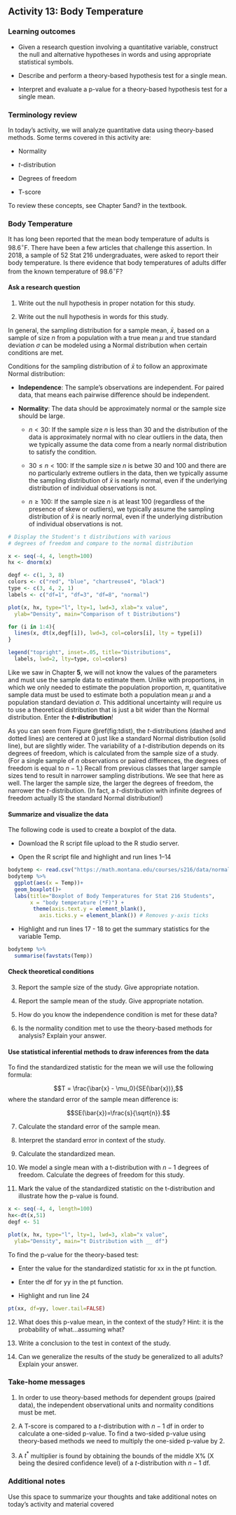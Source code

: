 ## Activity 13:  Body Temperature

\setstretch{1}

### Learning outcomes

* Given a research question involving a quantitative variable, construct the null and alternative hypotheses
  in words and using appropriate statistical symbols.
  
* Describe and perform a theory-based hypothesis test for a single mean.

* Interpret and evaluate a p-value for a theory-based hypothesis test for a single mean.

### Terminology review

In today's activity, we will analyze quantitative data using theory-based methods. Some terms covered in this activity are:

* Normality

* $t$-distribution

* Degrees of freedom

* T-score

To review these concepts, see Chapter 5and? in the textbook.

### Body Temperature

It has long been reported that the mean body temperature of adults is $98.6^{\circ}$F.  There have been a few articles that challenge this assertion.  In 2018, a sample of 52 Stat 216 undergraduates, were asked to report their body temperature.  Is there evidence that body temperatures of adults differ from the known temperature of $98.6^{\circ}$F?

#### Ask a research question {-}

1. Write out the null hypothesis in proper notation for this study.  

\vspace{0.8in}

2. Write out the null hypothesis in words for this study.

\vspace{0.5in}

In general, the sampling distribution for a sample mean, $\bar{x}$, based on a sample of size $n$ from a population with a true mean $\mu$ and true standard deviation $\sigma$ can be modeled using a Normal distribution when certain conditions are met.

Conditions for the sampling distribution of $\bar{x}$ to follow an approximate Normal distribution:

* **Independence**: The sample’s observations are independent.  For paired data, that means each pairwise difference should be independent.

* **Normality**: The data should be approximately normal or the sample size should be large.

    - $n < 30$: If the sample size $n$ is less than 30 and the distribution of the data is approximately normal with no clear outliers in the data, then we typically assume the data come from a nearly normal distribution to satisfy the condition.

    - $30 \leq n < 100$: If the sample size $n$ is betwe 30 and 100 and there are no particularly extreme outliers in the data, then we typically assume the sampling distribution of $\bar{x}$ is nearly normal, even if the underlying distribution of individual observations is not.
    
    - $n \geq 100$: If the sample size $n$ is at least 100 (regardless of the presence of skew or outliers), we typically assume the sampling distribution of $\bar{x}$ is nearly normal, even if the underlying distribution of individual observations is not.
 
```r
# Display the Student's t distributions with various
# degrees of freedom and compare to the normal distribution

x <- seq(-4, 4, length=100)
hx <- dnorm(x)

degf <- c(1, 3, 8)
colors <- c("red", "blue", "chartreuse4", "black")
type <- c(3, 4, 2, 1)
labels <- c("df=1", "df=3", "df=8", "normal")

plot(x, hx, type="l", lty=1, lwd=3, xlab="x value",
  ylab="Density", main="Comparison of t Distributions")

for (i in 1:4){
  lines(x, dt(x,degf[i]), lwd=3, col=colors[i], lty = type[i])
}

legend("topright", inset=.05, title="Distributions",
  labels, lwd=2, lty=type, col=colors)
```
    
 
Like we saw in Chapter **5**, we will not know the values of the parameters and must use the sample data to estimate them.  Unlike with proportions, in which we only needed to estimate the population proportion, $\pi$, quantitative sample data must be used to estimate both a population mean $\mu$ and a population standard deviation $\sigma$. This additional uncertainty will require us to use a theoretical distribution that is just a bit wider than the Normal distribution. Enter the **$t$-distribution**!


As you can seen from Figure \@ref(fig:tdist), the $t$-distributions (dashed and dotted lines) are centered at 0 just like a standard Normal distribution (solid line), but are slightly wider.  The variability of a $t$-distribution depends on its degrees of freedom, which is calculated from the sample size of a study.  (For a single sample of $n$ observations or paired differences, the degrees of freedom is equal to $n-1$.) Recall from previous classes that larger sample sizes tend to result in narrower sampling distributions.  We see that here as well.  The larger the sample size, the larger the degrees of freedom, the narrower the $t$-distribution.  (In fact, a $t$-distribution with infinite degrees of freedom actually IS the standard Normal distribution!)


#### Summarize and visualize the data {-}

The following code is used to create a boxplot of the data.

* Download the R script file upload to the R studio server.

* Open the R script file and highlight and run lines 1--14

```r
bodytemp <- read.csv("https://math.montana.edu/courses/s216/data/normal_temperature.csv")
bodytemp %>%
  ggplot(aes(x = Temp))+
  geom_boxplot()+
  labs(title="Boxplot of Body Temperatures for Stat 216 Students",
       x = "body temperature (*F)") +
        theme(axis.text.y = element_blank(), 
          axis.ticks.y = element_blank()) # Removes y-axis ticks
```

* Highlight and run lines 17 - 18 to get the summary statistics for the variable Temp.

```r
bodytemp %>% 
  summarise(favstats(Temp))
```
#### Check theoretical conditions {-}

3. Report the sample size of the study. Give appropriate notation.

\vspace{0.3in}

4. Report the sample mean of the study.  Give appropriate notation.

\vspace{0.3in}

5.  How do you know the independence condition is met for these data?
\vspace{0.8in}

6. Is the normality condition met to use the theory-based methods for analysis?  Explain your answer.
\vspace{1in}

\newpage

#### Use statistical inferential methods to draw inferences from the data {-}


To find the standardized statistic for the mean we will use the following formula:

$$T = \frac{\bar{x} - \mu_0}{SE(\bar{x})},$$
where the standard error of the sample mean difference is:

$$SE(\bar{x})=\frac{s}{\sqrt{n}}.$$

7.  Calculate the standard error of the sample mean.

\vspace{0.5in}

8. Interpret the standard error in context of the study.

\vspace{1in}

9.  Calculate the standardized mean.

\vspace{1in}

10. We model a single mean with a t-distribution with $n-1$ degrees of freedom.  Calculate the degrees of freedom for this study.

\vspace{0.2in}

11. Mark the value of the standardized statistic on the t-distribution and illustrate how the p-value is found.

```r

x <- seq(-4, 4, length=100)
hx<-dt(x,51)
degf <- 51

plot(x, hx, type="l", lty=1, lwd=3, xlab="x value",
  ylab="Density", main="t Distribution with __ df")

```
\newpage

To find the p-value for the theory-based test: 

* Enter the value for the standardized statistic for xx in the pt function.  

* Enter the df for yy in the pt function.

* Highlight and run line 24

```r
pt(xx, df=yy, lower.tail=FALSE)
```

12.  What does this p-value mean, in the context of the study?  Hint: it is the probability of what...assuming what?
\vspace{1in}

13.  Write a conclusion to the test in context of the study.

\vspace{0.6in}

14. Can we generalize the results of the study be generalized to all adults? Explain your answer.

\vspace{0.5in}

### Take-home messages

1.  In order to use theory-based methods for dependent groups (paired data), the independent observational units and normality conditions must be met.  

2.  A T-score is compared to a $t$-distribution with $n - 1$ df in order to calculate a one-sided p-value. To find a two-sided p-value using theory-based methods we need to multiply the one-sided p-value by 2.  

3.  A $t^*$ multiplier is found by obtaining the bounds of the middle X% (X being the desired confidence level) of a $t$-distribution with $n - 1$ df.


### Additional notes

Use this space to summarize your thoughts and take additional notes on today's activity and material covered

\newpage
